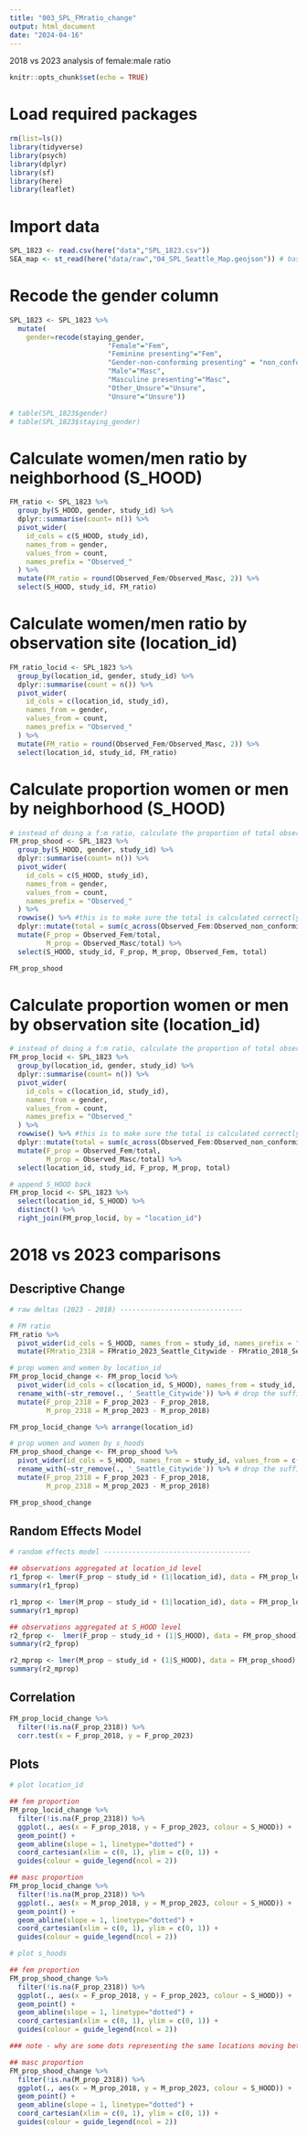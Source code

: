 ```yaml
---
title: "003_SPL_FMratio_change"
output: html_document
date: "2024-04-16"
---
```


2018 vs 2023 analysis of female:male ratio

```r
knitr::opts_chunk$set(echo = TRUE)
```

# Load required packages
```r
rm(list=ls())
library(tidyverse)
library(psych)
library(dplyr)
library(sf)
library(here)
library(leaflet)
```

# Import data
```r
SPL_1823 <- read.csv(here("data","SPL_1823.csv"))
SEA_map <- st_read(here("data/raw","04_SPL_Seattle_Map.geojson")) # base SEA neighborhood map
```

# Recode the gender column 
```r
SPL_1823 <- SPL_1823 %>%
  mutate(
    gender=recode(staying_gender,
                        "Female"="Fem",
                        "Feminine presenting"="Fem",
                        "Gender-non-conforming presenting" = "non_conforming",
                        "Male"="Masc",
                        "Masculine presenting"="Masc",
                        "Other_Unsure"="Unsure",
                        "Unsure"="Unsure"))

# table(SPL_1823$gender)
# table(SPL_1823$staying_gender)
```

# Calculate women/men ratio by neighborhood (S_HOOD)
```r
FM_ratio <- SPL_1823 %>%
  group_by(S_HOOD, gender, study_id) %>%
  dplyr::summarise(count= n()) %>%
  pivot_wider(
    id_cols = c(S_HOOD, study_id),
    names_from = gender,
    values_from = count,
    names_prefix = "Observed_"
  ) %>%
  mutate(FM_ratio = round(Observed_Fem/Observed_Masc, 2)) %>%
  select(S_HOOD, study_id, FM_ratio)
```

# Calculate women/men ratio by observation site (location_id)
```r
FM_ratio_locid <- SPL_1823 %>%
  group_by(location_id, gender, study_id) %>%
  dplyr::summarise(count = n()) %>%
  pivot_wider(
    id_cols = c(location_id, study_id),
    names_from = gender,
    values_from = count,
    names_prefix = "Observed_"
  ) %>%
  mutate(FM_ratio = round(Observed_Fem/Observed_Masc, 2)) %>%
  select(location_id, study_id, FM_ratio)
```

# Calculate proportion women or men by neighborhood (S_HOOD)
```r
# instead of doing a f:m ratio, calculate the proportion of total observed that are women/men
FM_prop_shood <- SPL_1823 %>%
  group_by(S_HOOD, gender, study_id) %>%
  dplyr::summarise(count= n()) %>%
  pivot_wider(
    id_cols = c(S_HOOD, study_id),
    names_from = gender,
    values_from = count,
    names_prefix = "Observed_"
  ) %>%
  rowwise() %>% #this is to make sure the total is calculated correctly in the next line
  dplyr::mutate(total = sum(c_across(Observed_Fem:Observed_non_conforming), na.rm=T)) %>% #calculate total observed
  mutate(F_prop = Observed_Fem/total,
         M_prop = Observed_Masc/total) %>%
  select(S_HOOD, study_id, F_prop, M_prop, Observed_Fem, total)

FM_prop_shood
```

# Calculate proportion women or men by observation site (location_id)

```r
# instead of doing a f:m ratio, calculate the proportion of total observed that are women/men
FM_prop_locid <- SPL_1823 %>%
  group_by(location_id, gender, study_id) %>%
  dplyr::summarise(count= n()) %>%
  pivot_wider(
    id_cols = c(location_id, study_id),
    names_from = gender,
    values_from = count,
    names_prefix = "Observed_"
  ) %>%
  rowwise() %>% #this is to make sure the total is calculated correctly in the next line
  dplyr::mutate(total = sum(c_across(Observed_Fem:Observed_non_conforming), na.rm=T)) %>% #calculate total observed
  mutate(F_prop = Observed_Fem/total,
         M_prop = Observed_Masc/total) %>%
  select(location_id, study_id, F_prop, M_prop, total)

# append S_HOOD back
FM_prop_locid <- SPL_1823 %>%
  select(location_id, S_HOOD) %>%
  distinct() %>%
  right_join(FM_prop_locid, by = "location_id")
```


# 2018 vs 2023 comparisons

## Descriptive Change
```r
# raw deltas (2023 - 2018) ------------------------------

# FM ratio
FM_ratio %>%
  pivot_wider(id_cols = S_HOOD, names_from = study_id, names_prefix = "FMratio_", values_from = FM_ratio) %>%
  mutate(FMratio_2318 = FMratio_2023_Seattle_Citywide - FMratio_2018_Seattle_Citywide)

# prop women and women by location_id
FM_prop_locid_change <- FM_prop_locid %>%
  pivot_wider(id_cols = c(location_id, S_HOOD), names_from = study_id, values_from = c(F_prop, M_prop)) %>%
  rename_with(~str_remove(., '_Seattle_Citywide')) %>% # drop the suffix
  mutate(F_prop_2318 = F_prop_2023 - F_prop_2018,
         M_prop_2318 = M_prop_2023 - M_prop_2018)

FM_prop_locid_change %>% arrange(location_id)

# prop women and women by s_hoods
FM_prop_shood_change <- FM_prop_shood %>%
  pivot_wider(id_cols = S_HOOD, names_from = study_id, values_from = c(F_prop, M_prop)) %>%
  rename_with(~str_remove(., '_Seattle_Citywide')) %>% # drop the suffix
  mutate(F_prop_2318 = F_prop_2023 - F_prop_2018,
         M_prop_2318 = M_prop_2023 - M_prop_2018)

FM_prop_shood_change
```

## Random Effects Model
```r
# random effects model ------------------------------------

## observations aggregated at location_id level
r1_fprop <- lmer(F_prop ~ study_id + (1|location_id), data = FM_prop_locid)
summary(r1_fprop)

r1_mprop <- lmer(M_prop ~ study_id + (1|location_id), data = FM_prop_locid)
summary(r1_mprop)

## observations aggregated at S_HOOD level
r2_fprop <-  lmer(F_prop ~ study_id + (1|S_HOOD), data = FM_prop_shood)
summary(r2_fprop)

r2_mprop <- lmer(M_prop ~ study_id + (1|S_HOOD), data = FM_prop_shood)
summary(r2_mprop)
```

## Correlation

```r
FM_prop_locid_change %>%
  filter(!is.na(F_prop_2318)) %>%
  corr.test(x = F_prop_2018, y = F_prop_2023)
```


## Plots

```r
# plot location_id

## fem proportion
FM_prop_locid_change %>%
  filter(!is.na(F_prop_2318)) %>%
  ggplot(., aes(x = F_prop_2018, y = F_prop_2023, colour = S_HOOD)) +
  geom_point() +
  geom_abline(slope = 1, linetype="dotted") +
  coord_cartesian(xlim = c(0, 1), ylim = c(0, 1)) +
  guides(colour = guide_legend(ncol = 2))

## masc proportion
FM_prop_locid_change %>%
  filter(!is.na(M_prop_2318)) %>%
  ggplot(., aes(x = M_prop_2018, y = M_prop_2023, colour = S_HOOD)) +
  geom_point() +
  geom_abline(slope = 1, linetype="dotted") +
  coord_cartesian(xlim = c(0, 1), ylim = c(0, 1)) +
  guides(colour = guide_legend(ncol = 2))

# plot s_hoods

## fem proportion
FM_prop_shood_change %>%
  filter(!is.na(F_prop_2318)) %>%
  ggplot(., aes(x = F_prop_2018, y = F_prop_2023, colour = S_HOOD)) +
  geom_point() +
  geom_abline(slope = 1, linetype="dotted") +
  coord_cartesian(xlim = c(0, 1), ylim = c(0, 1)) +
  guides(colour = guide_legend(ncol = 2))

### note - why are some dots representing the same locations moving between the locid and shood plots? e.g., rainier beach - RAI2 has 2018 and 2023 data, but RAI1 only has 2023 data. the locid plot is plotting just RAI2, but shood plot averages across years for each shood so it's plotting RAI2 2018 and 2023 is the average between RAI1 and RAI2.

## masc proportion
FM_prop_shood_change %>%
  filter(!is.na(M_prop_2318)) %>%
  ggplot(., aes(x = M_prop_2018, y = M_prop_2023, colour = S_HOOD)) +
  geom_point() +
  geom_abline(slope = 1, linetype="dotted") +
  coord_cartesian(xlim = c(0, 1), ylim = c(0, 1)) +
  guides(colour = guide_legend(ncol = 2))
```







